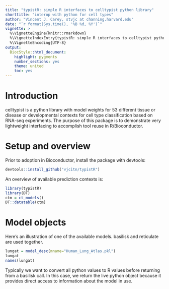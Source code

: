 ```yaml
---
title: "typistR: simple R interfaces to celltypist python library"
shorttitle: "interop with python for cell types"
author: "Vincent J. Carey, stvjc at channing.harvard.edu"
date: "`r format(Sys.time(), '%B %d, %Y')`"
vignette: >
  %\VignetteEngine{knitr::rmarkdown}
  %\VignetteIndexEntry{typistR: simple R interfaces to celltypist python library}
  %\VignetteEncoding{UTF-8}
output:
  BiocStyle::html_document:
    highlight: pygments
    number_sections: yes
    theme: united
    toc: yes
---
```


# Introduction

celltypist is a python library with model weights for 53 different
tissue or disease or developmental contexts for cell type classification
based on RNA-seq experiments.  The purpose of this package
is to demonstrate very lightweight interfacing to accomplish
tool reuse in R/Bioconductor.

# Setup and overview

Prior to adoption in Bioconductor,
install the package with devtools:
```r
devtools::install_github("vjcitn/typistR")
```

An overview of available prediction contexts is:

```r
library(typistR)
library(DT)
ctm = ct_models()
DT::datatable(ctm)
```

# Model objects

Here's an illustration of one of the available models.
basilisk and reticulate are used together.  
```r
lungat = model_desc(mname="Human_Lung_Atlas.pkl")
lungat
names(lungat)
```

Typically we want to convert all python values to R
values before returning from a basilisk call.  In this
case, we return the live python object because
it provides direct access to information about the
model in use.


